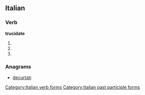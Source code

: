 ==Italian==

===Verb===
'''trucidate'''

# {{form of|[[second-person|Second-person]] [[plural]] [[present tense]]|trucidare|lang=Italian}}
# {{form of|Second-person plural [[imperative]]|trucidare|lang=Italian}}
# {{form of|[[feminine|Feminine]] plural|trucidato}}

===Anagrams===
* [[decurtati#Italian|decurtati]]

[[Category:Italian verb forms]]
[[Category:Italian past participle forms]]